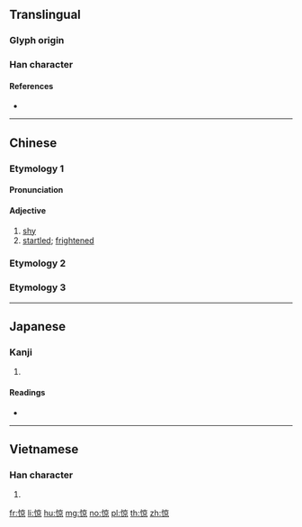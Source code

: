 {{character info/new}}
{{also|驚}}
==Translingual==

===Glyph origin===
{{Han etym}}
{{Han compound|ls=psc
|心|c1=s|t1=heart|alt1=忄
|京|c2=p
}}

===Han character===
{{Han char|rn=61|rad=心|as=08|sn=11|four=90096|canj=PYRF|ids=⿰忄京}}

====References====
* {{Han ref|kx=0390.110|dkj=10767|dj=0724.090|hdz=42318.030|uh=60CA|ud=24778|bh=D561|bd=54625}}

----

==Chinese==

===Etymology 1===
{{zh-forms}}

====Pronunciation====
{{zh-pron
|m=liáng
|cat=a
}}

====Adjective====
{{zh-adj}}

# [[shy]]
# [[startled]]; [[frightened]]

===Etymology 2===
{{zh-see|驚}}

===Etymology 3===
{{zh-see|悢|v}}

----

==Japanese==

===Kanji===
{{ja-kanji|grade=|rs=心08}}

# {{defn|lang=ja|sort=心08}}

====Readings====
* {{ja-readings|on=[[りょう]] (ryō)|kun=[[かなしむ]] (kanashimu)}}

----

==Vietnamese==

===Han character===
{{vi-hantu|[[kinh]]|rs=心08}}

# {{defn|lang=vi|sort=心08}}

[[fr:惊]]
[[li:惊]]
[[hu:惊]]
[[mg:惊]]
[[no:惊]]
[[pl:惊]]
[[th:惊]]
[[zh:惊]]